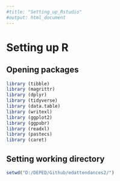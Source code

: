 ```yaml
---
#title: "Setting_up_Rstudio"
#output: html_document
---
```

# Setting up R
## Opening packages
```r
library (tibble)
library (magrittr)
library (dplyr)
library (tidyverse)
library (data.table)
library (writexl)
library (ggplot2)
library (ggpubr)
library (readxl)
library (pastecs)
library (caret)
```

## Setting working directory
```r
setwd("D:/DEPED/Github/edattendances2/")
```

